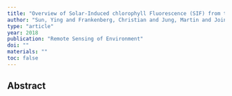 ```yaml
---
title: "Overview of Solar-Induced chlorophyll Fluorescence (SIF) from the Orbiting Carbon Observatory-2: Retrieval, cross-mission comparison, and global monitoring for GPP"
author: "Sun, Ying and Frankenberg, Christian and Jung, Martin and Joiner, Joanna and Guanter, Luis and Kohler, Philipp and Magney, Troy"
type: "article"
year: 2018
publication: "Remote Sensing of Environment"
doi: ""
materials: ""
toc: false
---
```


## Abstract

